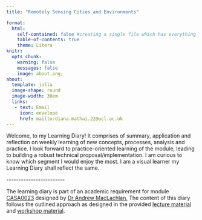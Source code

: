 ```yaml
---
title: "Remotely Sensing Cities and Environments"

format: 
  html: 
    self-contained: false #creating a single file which has everything in it
    table-of-contents: true
    theme: Litera
knitr: 
  opts_chunk: 
    warning: false
    messages: false
    image: about.png;
about: 
  template: jolla
  image-shape: round
  image-width: 30em
  links:
   - text: Email
     icon: envelope
     href: mailto:diana.mathai.22@ucl.ac.uk 
---
```


Welcome, to my Learning Diary! It comprises of summary, application and reflection on weekly learning of new concepts, processes, analysis and practice. I look forward to practice-oriented learning of the module, leading to building a robust technical proposal/implementation. I am curious to know which segment I would enjoy the most. I am a visual learner my Learning Diary shall reflect the same.

\-\-\-\-\-\-\-\-\-\-\-\-\-\-\-\-\-\-\-\-\-\-\--

::: callout-note
The learning diary is part of an academic requirement for module [CASA0023](https://github.com/andrewmaclachlan/CASA0023-bookdown) designed by [Dr Andrew MacLachlan.](https://github.com/andrewmaclachlan) The content of this diary follows the outlined approach as designed in the provided [lecture material](https://andrewmaclachlan.github.io/CASA0023/00-course_info.html) and [workshop material](https://andrewmaclachlan.github.io/CASA0023/).
:::
